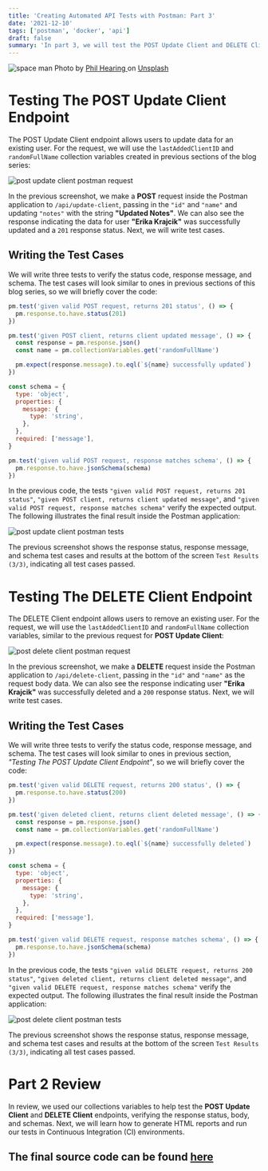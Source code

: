 ```yaml
---
title: 'Creating Automated API Tests with Postman: Part 3'
date: '2021-12-10'
tags: ['postman', 'docker', 'api']
draft: false
summary: 'In part 3, we will test the POST Update Client and DELETE Client endpoints...'
---
```


<div className="text-center">
  <Image alt="space man" src="/static/images/postman/space-man.jpg" width={600} height={434} />
  Photo by <a href="https://unsplash.com/@philhearing?utm_source=unsplash&utm_medium=referral&utm_content=creditCopyText">
    Phil Hearing
  </a> on <a href="https://unsplash.com/s/photos/rocket-man?utm_source=unsplash&utm_medium=referral&utm_content=creditCopyText">Unsplash</a>
</div>

# Testing The POST Update Client Endpoint

The POST Update Client endpoint allows users to update data for an existing user. For the request, we will use the `lastAddedClientID` and `randomFullName` collection variables created in previous sections of the blog series:

<div className="text-center">
  <Image
    alt="post update client postman request"
    src="/static/images/postman/post-update-client.png"
    width={800}
    height={500}
  />
</div>

In the previous screenshot, we make a **POST** request inside the Postman application to `/api/update-client`, passing in the `"id"` and `"name"` and updating `"notes"` with the string **"Updated Notes"**. We can also see the response indicating the data for user **"Erika Krajcik"** was successfully updated and a `201` response status. Next, we will write test cases.

## Writing the Test Cases

We will write three tests to verify the status code, response message, and schema. The test cases will look similar to ones in previous sections of this blog series, so we will briefly cover the code:

```javascript
pm.test('given valid POST request, returns 201 status', () => {
  pm.response.to.have.status(201)
})

pm.test('given POST client, returns client updated message', () => {
  const response = pm.response.json()
  const name = pm.collectionVariables.get('randomFullName')

  pm.expect(response.message).to.eql(`${name} successfully updated`)
})

const schema = {
  type: 'object',
  properties: {
    message: {
      type: 'string',
    },
  },
  required: ['message'],
}

pm.test('given valid POST request, response matches schema', () => {
  pm.response.to.have.jsonSchema(schema)
})
```

In the previous code, the tests `"given valid POST request, returns 201 status"`, `"given POST client, returns client updated message"`, and `"given valid POST request, response matches schema"` verify the expected output. The following illustrates the final result inside the Postman application:

<div className="text-center">
  <Image
    alt="post update client postman tests"
    src="/static/images/postman/post-update-client-tests.png"
    width={800}
    height={500}
  />
</div>

The previous screenshot shows the response status, response message, and schema test cases and results at the bottom of the screen `Test Results (3/3)`, indicating all test cases passed.

# Testing The DELETE Client Endpoint

The DELETE Client endpoint allows users to remove an existing user. For the request, we will use the `lastAddedClientID` and `randomFullName` collection variables, similar to the previous request for **POST Update Client**:

<div className="text-center">
  <Image
    alt="post delete client postman request"
    src="/static/images/postman/post-delete-client.png"
    width={800}
    height={500}
  />
</div>

In the previous screenshot, we make a **DELETE** request inside the Postman application to `/api/delete-client`, passing in the `"id"` and `"name"` as the request body data. We can also see the response indicating user **"Erika Krajcik"** was successfully deleted and a `200` response status. Next, we will write test cases.

## Writing the Test Cases

We will write three tests to verify the status code, response message, and schema. The test cases will look similar to ones in previous section, _"Testing The POST Update Client Endpoint"_, so we will briefly cover the code:

```javascript
pm.test('given valid DELETE request, returns 200 status', () => {
  pm.response.to.have.status(200)
})

pm.test('given deleted client, returns client deleted message', () => {
  const response = pm.response.json()
  const name = pm.collectionVariables.get('randomFullName')

  pm.expect(response.message).to.eql(`${name} successfully deleted`)
})

const schema = {
  type: 'object',
  properties: {
    message: {
      type: 'string',
    },
  },
  required: ['message'],
}

pm.test('given valid DELETE request, response matches schema', () => {
  pm.response.to.have.jsonSchema(schema)
})
```

In the previous code, the tests `"given valid DELETE request, returns 200 status"`, `"given deleted client, returns client deleted message"`, and `"given valid DELETE request, response matches schema"` verify the expected output. The following illustrates the final result inside the Postman application:

<div className="text-center">
  <Image
    alt="post delete client postman tests"
    src="/static/images/postman/post-delete-client-tests.png"
    width={800}
    height={500}
  />
</div>

The previous screenshot shows the response status, response message, and schema test cases and results at the bottom of the screen `Test Results (3/3)`, indicating all test cases passed.

# Part 2 Review

In review, we used our collections variables to help test the **POST Update Client** and **DELETE Client** endpoints, verifying the response status, body, and schemas. Next, we will learn how to generate HTML reports and run our tests in Continuous Integration (CI) environments.

## The final source code can be found [here](https://github.com/Scrump31/client-next-postman)

